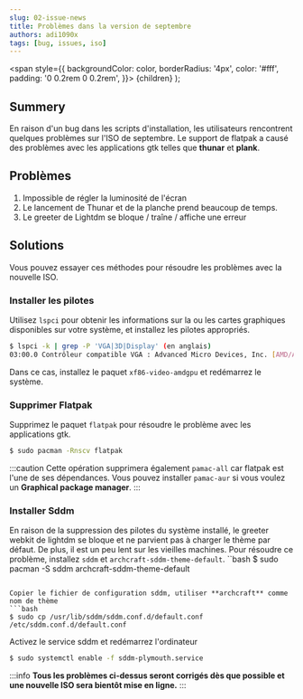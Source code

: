 ```yaml
---
slug: 02-issue-news
title: Problèmes dans la version de septembre
authors: adi1090x
tags: [bug, issues, iso]
---
```


  <span
    style={{
      backgroundColor: color,
      borderRadius: '4px',
      color: '#fff',
      padding: '0 0.2rem 0 0.2rem',
    }}>
    {children}
  </span>
);

## Summery

En raison d'un <Highlight color="#E06B74">bug</Highlight> dans les scripts d'installation, les utilisateurs rencontrent quelques problèmes sur l'ISO de septembre.
Le support de <Highlight color="#55B6C2">flatpak</Highlight> a causé des problèmes avec les applications gtk telles que **thunar** et **plank**.

<!--truncate-->

## Problèmes
1. Impossible de régler la luminosité de l'écran
1. Le lancement de Thunar et de la planche prend beaucoup de temps.
1. Le greeter de Lightdm se bloque / traîne / affiche une erreur


## Solutions

Vous pouvez essayer ces méthodes pour résoudre les problèmes avec la nouvelle ISO.

### Installer les pilotes

Utilisez `lspci` pour obtenir les informations sur la ou les cartes graphiques disponibles sur votre système, et installez les pilotes appropriés.
```bash
$ lspci -k | grep -P 'VGA|3D|Display' (en anglais)
03:00.0 Contrôleur compatible VGA : Advanced Micro Devices, Inc. [AMD/ATI] Picasso (rev c2)
```
Dans ce cas, installez le paquet `xf86-video-amdgpu` et redémarrez le système.

### Supprimer Flatpak

Supprimez le paquet `flatpak` pour résoudre le problème avec les applications gtk.
```bash
$ sudo pacman -Rnscv flatpak
```


:::caution
Cette opération supprimera également `pamac-all` car flatpak est l'une de ses dépendances.
Vous pouvez installer `pamac-aur` si vous voulez un **Graphical package manager**. 
:::

### Installer Sddm

En raison de la suppression des pilotes du système installé, le greeter webkit de lightdm se bloque et ne parvient pas à charger le thème par défaut.
De plus, il est un peu lent sur les vieilles machines. Pour résoudre ce problème, installez `sddm` et `archcraft-sddm-theme-default`.
``bash
$ sudo pacman -S sddm archcraft-sddm-theme-default
```

Copier le fichier de configuration sddm, utiliser **archcraft** comme nom de thème
```bash
$ sudo cp /usr/lib/sddm/sddm.conf.d/default.conf /etc/sddm.conf.d/default.conf
``` 

Activez le service sddm et redémarrez l'ordinateur
```bash
$ sudo systemctl enable -f sddm-plymouth.service
``` 

:::info
**Tous les problèmes ci-dessus seront corrigés dès que possible et une nouvelle ISO sera bientôt mise en ligne.**
:::

